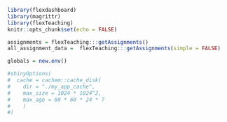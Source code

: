 
```r
library(flexdashboard)
library(magrittr)
library(flexTeaching)
knitr::opts_chunk$set(echo = FALSE)

assignments = flexTeaching:::getAssignments()
all_assignment_data =  flexTeaching:::getAssignments(simple = FALSE)

globals = new.env()

#shinyOptions(
#  cache = cachem::cache_disk(
#    dir = "./my_app_cache",
#    max_size = 1024 * 1024^2,
#    max_age = 60 * 60 * 24 * 7
#    )
#)

```